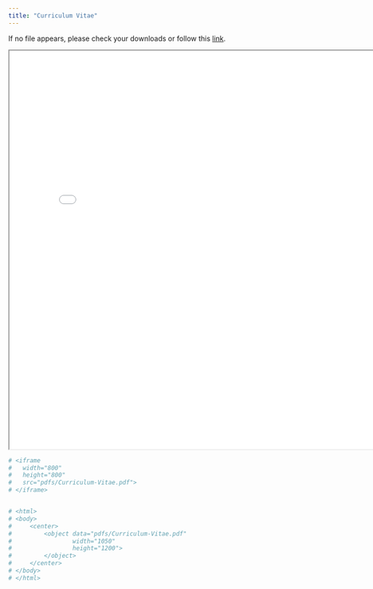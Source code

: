 ```yaml
---
title: "Curriculum Vitae"
---
```


If no file appears, please check your downloads or follow this [link](https://github.com/danielkick/Resume/blob/main/Curriculum-Vitae.pdf "CV on Github").

```{=html}
<iframe
  width="800"
  height="800"
  src="pdfs/Curriculum-Vitae.pdf">
</iframe>
```
```{=html}
```
```r
# <iframe
#   width="800"
#   height="800"
#   src="pdfs/Curriculum-Vitae.pdf">
# </iframe>


# <html>
# <body>
#     <center>
#         <object data="pdfs/Curriculum-Vitae.pdf" 
#                 width="1050" 
#                 height="1200"> 
#         </object>
#     </center>
# </body>
# </html>
```
